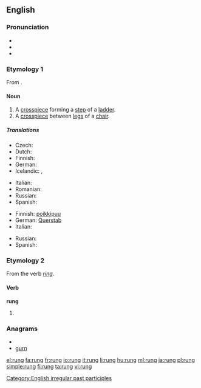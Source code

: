 {{Wikisource1911Enc|rung}}
{{also|rừng}}
==English==

===Pronunciation===
* {{IPA|/rʌŋ/}}
* {{rhymes|ʌŋ}}
* {{homophones|wrung}}

===Etymology 1===
From {{etyl|ang}} {{term|hrung|lang=ang}}.

====Noun====
{{en-noun}}

# A [[crosspiece]] forming a [[step]] of a [[ladder]].
# A [[crosspiece]] between [[leg]]s of a [[chair]].

=====Translations=====
{{trans-top|ladder step}}
* Czech: {{t-|cs|příčka|f}}
* Dutch: {{t+|nl|sport}}
* Finnish: {{t+|fi|puola}}
* German: {{t+|de|Sprosse|f}}
* Icelandic: {{t-|is|trappa|f}},  {{t|is|þrep|n}}
{{trans-mid}}
* Italian: {{t-|it|scalino|m}}
* Romanian: {{t-|ro|treaptă}}
* Russian: {{t+|ru|ступенька|f}}
* Spanish: {{t|es|travesaño|m}}
{{trans-bottom}}

{{trans-top|crosspiece between chair legs}}
* Finnish: [[poikkipuu]]
* German: [[Querstab]] {{m}}
* Italian: {{t+|it|traversa|f}}
{{trans-mid}}
* Russian: {{t+|ru|перекладина|f}}
* Spanish: {{t|es|travesaño|m}}
{{trans-bottom}}

===Etymology 2===
From the verb ''[[ring]]''. {{etystub}}

====Verb====
'''rung'''

# {{past participle of|[[ring]]}}

===Anagrams===
* {{alphagram|gnru}}
* [[gurn#English|gurn]]

[[Category:English irregular past participles]]

[[el:rung]]
[[fa:rung]]
[[fr:rung]]
[[io:rung]]
[[it:rung]]
[[li:rung]]
[[hu:rung]]
[[ml:rung]]
[[ja:rung]]
[[pl:rung]]
[[simple:rung]]
[[fi:rung]]
[[ta:rung]]
[[vi:rung]]